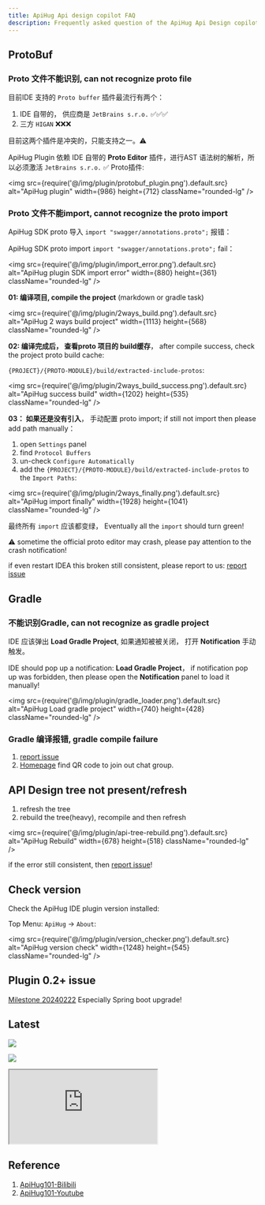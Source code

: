 ```yaml
---
title: ApiHug Api design copilot FAQ
description: Frequently asked question of the ApiHug Api Design copilot
---
```


## ProtoBuf

### Proto 文件不能识别, can not recognize proto file

目前IDE 支持的 `Proto buffer` 插件最流行有两个：

1. IDE 自带的， 供应商是 `JetBrains s.r.o.` ✅✅✅
2. 三方 `HIGAN` ❌❌❌

目前这两个插件是冲突的，只能支持之一。⚠️

ApiHug Plugin 依赖 IDE 自带的 **Proto Editor** 插件，进行AST 语法树的解析，所以必须激活  `JetBrains s.r.o.` ✅ Proto插件:

<img src={require('@/img/plugin/protobuf_plugin.png').default.src} alt="ApiHug plugin" width={986} height={712} className="rounded-lg" />

### Proto 文件不能import, cannot recognize the proto import

ApiHug SDK proto 导入 `import "swagger/annotations.proto";` 报错：

ApiHug SDK proto import `import "swagger/annotations.proto";` fail：

<img src={require('@/img/plugin/import_error.png').default.src} alt="ApiHug plugin SDK import error" width={880} height={361} className="rounded-lg" />

**01: 编译项目, compile the project** (markdown or gradle task)

<img src={require('@/img/plugin/2ways_build.png').default.src} alt="ApiHug 2 ways build project" width={1113} height={568} className="rounded-lg" />

**02: 编译完成后， 查看proto 项目的 build缓存**， after compile success, check the project proto build cache:

`{PROJECT}/{PROTO-MODULE}/build/extracted-include-protos`:

<img src={require('@/img/plugin/2ways_build_success.png').default.src} alt="ApiHug success build" width={1202} height={535} className="rounded-lg" />

**03： 如果还是没有引入**， 手动配置 proto import; if still not import then please add path manually：

1. open `Settings` panel
2. find  `Protocol Buffers`
3. un-check `Configure Automatically`
4. add the `{PROJECT}/{PROTO-MODULE}/build/extracted-include-protos` to the `Import Paths`:

<img src={require('@/img/plugin/2ways_finally.png').default.src} alt="ApiHug import finally" width={1928} height={1041} className="rounded-lg" />

最终所有 `import` 应该都变绿，  Eventually all the `import` should turn green!

⚠️ sometime the official proto editor may crash, please pay attention to the crash notification!

if even restart IDEA this broken still consistent, please report to us: [report issue](https://github.com/apihug/apihug-ide-plugin/issues/new/choose)

## Gradle

### 不能识别Gradle, can not recognize as gradle project

IDE 应该弹出 **Load Gradle Project**, 如果通知被被关闭， 打开 **Notification** 手动触发。

IDE should pop up a notification: **Load Gradle Project**， if notification pop up was forbidden, then please open the **Notification** panel to load it manually!

<img src={require('@/img/plugin/gradle_loader.png').default.src} alt="ApiHug Load gradle project" width={740} height={428} className="rounded-lg" />

### Gradle 编译报错, gradle compile failure

1. [report issue](https://github.com/apihug/apihug-ide-plugin/issues/new/choose)
2. [Homepage](https://github.com/apihug/apihug.com) find QR code to join out chat group.

## API Design tree not present/refresh

1. refresh the tree
2. rebuild the tree(heavy), recompile and then refresh

<img src={require('@/img/plugin/api-tree-rebuild.png').default.src} alt="ApiHug Rebuild" width={678} height={518} className="rounded-lg" />

if the error still consistent, then  [report issue](https://github.com/apihug/apihug-ide-plugin/issues/new/choose)!

## Check version

Check the ApiHug IDE plugin version installed:

Top Menu: `ApiHug` -> `About`:

<img src={require('@/img/plugin/version_checker.png').default.src} alt="ApiHug version check" width={1248} height={545} className="rounded-lg" />

## Plugin 0.2+ issue

[Milestone 20240222](/zhCN-docs/milestone/milestone-20240222) Especially Spring boot upgrade!

## Latest

<a target="_blank" href="https://search.maven.org/artifact/com.apihug/it-bom"><img
  src="https://img.shields.io/maven-central/v/com.apihug/it-bom.svg?label=Maven%20Central"/></a>

<a target="_blank" href="https://search.maven.org/artifact/com.apihug/it-bom"><img
  src="https://img.shields.io/maven-central/v/com.apihug/it-bom.svg?label=Maven%20Central"/></a>


<div>
  <iframe
    src="https://plugins.jetbrains.com/embeddable/install/23534"
    border="0"
    height={'48px'}
    allow="accelerometer; autoplay; clipboard-write; encrypted-media; gyroscope; picture-in-picture"
    allowFullScreen
  ></iframe>
</div>

## Reference

1. [ApiHug101-Bilibili](https://space.bilibili.com/666522636)
2. [ApiHug101-Youtube](https://youtube.com/@ApiHug?si=C1yw0poHA01zbmyj)
